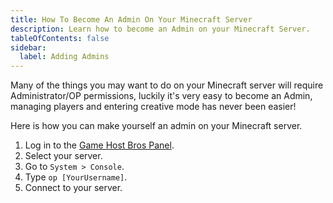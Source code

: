 ---
title: How To Become An Admin On Your Minecraft Server
description: Learn how to become an Admin on your Minecraft Server.
tableOfContents: false
sidebar:
  label: Adding Admins
---

Many of the things you may want to do on your Minecraft server will require Administrator/OP permissions, luckily it's very easy to become an Admin, managing players and entering creative mode has never been easier!

Here is how you can make yourself an admin on your Minecraft server.

1. Log in to the [Game Host Bros Panel](https://panel.gamehostbros.com/).
2. Select your server.
3. Go to `System > Console`.
4. Type `op [YourUsername]`.
5. Connect to your server.

